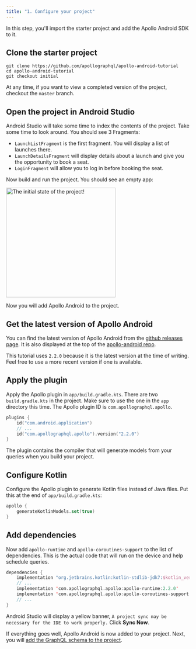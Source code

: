 ```yaml
---
title: "1. Configure your project"
---
```


In this step, you'll import the starter project and add the Apollo Android SDK to it.

## Clone the starter project

```
git clone https://github.com/apollographql/apollo-android-tutorial
cd apollo-android-tutorial
git checkout initial
```

At any time, if you want to view a completed version of the project, checkout the `master` branch.

## Open the project in Android Studio

Android Studio will take some time to index the contents of the project. Take some time to look around. You should see 3 Fragments:

* `LaunchListFragment` is the first fragment. You will display a list of launches there.
* `LaunchDetailsFragment` will display details about a launch and give you the opportunity to book a seat.
* `LoginFragment` will allow you to log in before booking the seat.

Now build and run the project. You should see an empty app:

<img src="images/initial.png" alt="The initial state of the project!" class="screenshot" width="300"/>

Now you will add Apollo Android to the project.

## Get the latest version of Apollo Android

You can find the latest version of Apollo Android from the [github releases page](https://github.com/apollographql/apollo-android/releases). It is also displayed at the top of the [apollo-android repo](https://github.com/apollographql/apollo-android/).

This tutorial uses `2.2.0` because it is the latest version at the time of writing. Feel free to use a more recent version if one is available.

## Apply the plugin

Apply the Apollo plugin in `app/build.gradle.kts`. There are two `build.gradle.kts` in the project. Make sure to use the one in the `app` directory this time. The Apollo plugin ID is `com.apollographql.apollo`.

```kotlin:title=app/build.gradle.kts
plugins {
    id("com.android.application")
    // ...
    id("com.apollographql.apollo").version("2.2.0")
}
```

The plugin contains the compiler that will generate models from your queries when you build your project.

## Configure Kotlin

Configure the Apollo plugin to generate Kotlin files instead of Java files. Put this at the end of `app/build.gradle.kts`:

```kotlin:title=app/build.gradle.kts
apollo {
    generateKotlinModels.set(true)
}
```

## Add dependencies

Now add `apollo-runtime` and `apollo-coroutines-support` to the list of dependencies. This is the actual code that will run on the device and help schedule queries.

```groovy:title=app/build.gradle.kts
dependencies {
    implementation "org.jetbrains.kotlin:kotlin-stdlib-jdk7:$kotlin_version"
    // ...
    implementation 'com.apollographql.apollo:apollo-runtime:2.2.0'
    implementation 'com.apollographql.apollo:apollo-coroutines-support:2.2.0'
    // ...
}
```

Android Studio will display a yellow banner, `A project sync may be necessary for the IDE to work properly.` Click **Sync Now**.

If everything goes well, Apollo Android is now added to your project. Next, you will [add the GraphQL schema to the project](02-add-the-graphql-schema).
